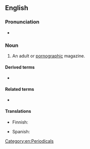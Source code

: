 {{also|skin-magazine}}
==English==

===Pronunciation===
* {{audio|en|En-au-skin magazine.ogg|Audio (AU)}}

===Noun===
{{en-noun}}

# {{lb|en|slang}} An adult or [[pornographic]] magazine.

====Derived terms====
* {{l|en|skin mag}}

====Related terms====
* {{l|en|skin flick}}

====Translations====
{{trans-top|adult or pornographic magazine}}
* Finnish: {{t|fi|pillulehti}}
{{trans-mid}}
* Spanish: {{t|es|[[revista]] [[porno]]|f}}
{{trans-bottom}}

[[Category:en:Periodicals]]